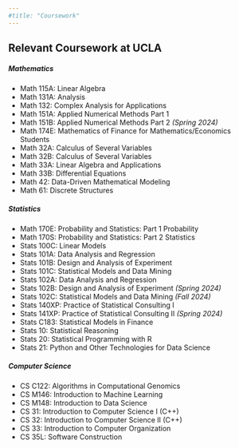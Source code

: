 ```yaml
---
#title: "Coursework"
---
```


## Relevant Coursework at UCLA


##### Mathematics

- Math 115A: Linear Algebra
- Math 131A: Analysis 
- Math 132: Complex Analysis for Applications
- Math 151A: Applied Numerical Methods Part 1
- Math 151B: Applied Numerical Methods Part 2 *(Spring 2024)*
- Math 174E: Mathematics of Finance for Mathematics/Economics Students
- Math 32A: Calculus of Several Variables
- Math 32B: Calculus of Several Variables
- Math 33A: Linear Algebra and Applications
- Math 33B: Differential Equations
- Math 42: Data-Driven Mathematical Modeling
- Math 61: Discrete Structures

##### Statistics

- Math 170E: Probability and Statistics: Part 1 Probability
- Math 170S: Probability and Statistics: Part 2 Statistics
- Stats 100C: Linear Models
- Stats 101A: Data Analysis and Regression
- Stats 101B: Design and Analysis of Experiment
- Stats 101C: Statistical Models and Data Mining
- Stats 102A: Data Analysis and Regression
- Stats 102B: Design and Analysis of Experiment *(Spring 2024)*
- Stats 102C: Statistical Models and Data Mining *(Fall 2024)*
- Stats 140XP: Practice of Statistical Consulting I 
- Stats 141XP: Practice of Statistical Consulting II *(Spring 2024)*
- Stats C183: Statistical Models in Finance
- Stats 10: Statistical Reasoning
- Stats 20: Statistical Programming with R
- Stats 21: Python and Other Technologies for Data Science

##### Computer Science
- CS C122: Algorithms in Computational Genomics
- CS M146: Introduction to Machine Learning
- CS M148: Introduction to Data Science
- CS 31: Introduction to Computer Science I (C++)
- CS 32: Introduction to Computer Science II (C++)
- CS 33: Introduction to Computer Organization
- CS 35L: Software Construction


